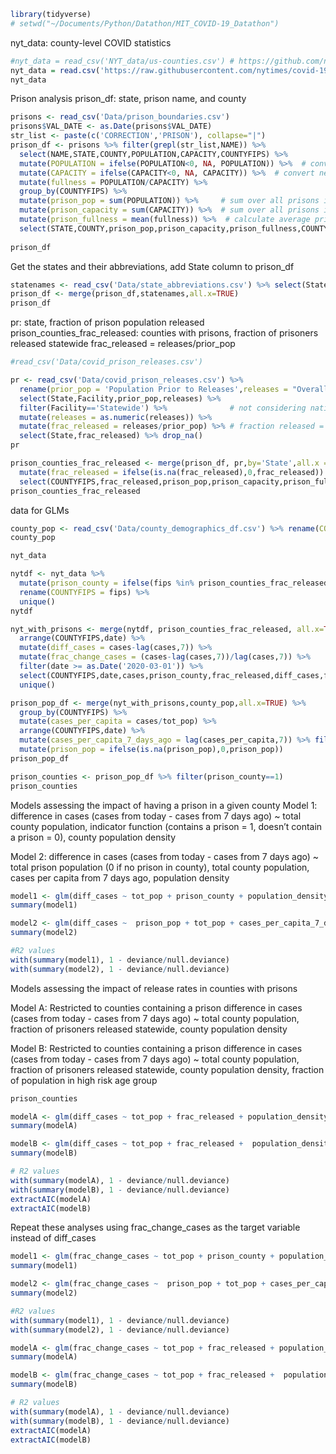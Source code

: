 ```{r}
library(tidyverse)
# setwd("~/Documents/Python/Datathon/MIT_COVID-19_Datathon")
```

nyt_data: county-level COVID statistics
```{r}
#nyt_data = read_csv('NYT_data/us-counties.csv') # https://github.com/nytimes/covid-19-data
nyt_data = read.csv('https://raw.githubusercontent.com/nytimes/covid-19-data/master/us-counties.csv')
nyt_data
```


Prison analysis
prison_df: state, prison name, and county
```{r}
prisons <- read_csv('Data/prison_boundaries.csv')
prisons$VAL_DATE <- as.Date(prisons$VAL_DATE)
str_list <- paste(c('CORRECTION','PRISON'), collapse="|")
prison_df <- prisons %>% filter(grepl(str_list,NAME)) %>%
  select(NAME,STATE,COUNTY,POPULATION,CAPACITY,COUNTYFIPS) %>% 
  mutate(POPULATION = ifelse(POPULATION<0, NA, POPULATION)) %>%  # convert negative values to NA
  mutate(CAPACITY = ifelse(CAPACITY<0, NA, CAPACITY)) %>%  # convert negative values to NA
  mutate(fullness = POPULATION/CAPACITY) %>%
  group_by(COUNTYFIPS) %>% 
  mutate(prison_pop = sum(POPULATION)) %>%     # sum over all prisons in a county
  mutate(prison_capacity = sum(CAPACITY)) %>%  # sum over all prisons in a county
  mutate(prison_fullness = mean(fullness)) %>%  # calculate average prison fullness
  select(STATE,COUNTY,prison_pop,prison_capacity,prison_fullness,COUNTYFIPS) %>% unique()
  
prison_df
```

Get the states and their abbreviations, add State column to prison_df
```{r}
statenames <- read_csv('Data/state_abbreviations.csv') %>% select(State,Code) %>% rename(STATE=Code)
prison_df <- merge(prison_df,statenames,all.x=TRUE)
prison_df
```

pr: state, fraction of prison population released
prison_counties_frac_released: counties with prisons, fraction of prisoners released statewide
frac_released = releases/prior_pop
```{r}
#read_csv('Data/covid_prison_releases.csv')

pr <- read_csv('Data/covid_prison_releases.csv') %>%
  rename(prior_pop = 'Population Prior to Releases',releases = "Overall Pop. Reduction / \nTotal Number of Releases") %>% 
  select(State,Facility,prior_pop,releases) %>% 
  filter(Facility=='Statewide') %>%              # not considering national-level releases
  mutate(releases = as.numeric(releases)) %>%   
  mutate(frac_released = releases/prior_pop) %>% # fraction released = # of releases / prior prison population
  select(State,frac_released) %>% drop_na()
pr

prison_counties_frac_released <- merge(prison_df, pr,by='State',all.x = TRUE) %>%
  mutate(frac_released = ifelse(is.na(frac_released),0,frac_released)) %>% # if a state has no reported releases, put 0 for frac_released
  select(COUNTYFIPS,frac_released,prison_pop,prison_capacity,prison_fullness,State) %>%unique()
prison_counties_frac_released
```


data for GLMs

```{r}
county_pop <- read_csv('Data/county_demographics_df.csv') %>% rename(COUNTYFIPS = fips)
county_pop

nyt_data

nytdf <- nyt_data %>%
  mutate(prison_county = ifelse(fips %in% prison_counties_frac_released$COUNTYFIPS,1,0)) %>% # add column of 0/1: 1 if county has prison, 0 else
  rename(COUNTYFIPS = fips) %>%
  unique()
nytdf

nyt_with_prisons <- merge(nytdf, prison_counties_frac_released, all.x=TRUE) %>% group_by(COUNTYFIPS) %>%
  arrange(COUNTYFIPS,date) %>%
  mutate(diff_cases = cases-lag(cases,7)) %>%
  mutate(frac_change_cases = (cases-lag(cases,7))/lag(cases,7)) %>%
  filter(date >= as.Date('2020-03-01')) %>%
  select(COUNTYFIPS,date,cases,prison_county,frac_released,diff_cases,frac_change_cases,prison_pop,prison_capacity,prison_fullness) %>%
  unique()

prison_pop_df <- merge(nyt_with_prisons,county_pop,all.x=TRUE) %>% 
  group_by(COUNTYFIPS) %>%
  mutate(cases_per_capita = cases/tot_pop) %>%
  arrange(COUNTYFIPS,date) %>%
  mutate(cases_per_capita_7_days_ago = lag(cases_per_capita,7)) %>% filter(!is.na(diff_cases)) %>%
  mutate(prison_pop = ifelse(is.na(prison_pop),0,prison_pop))
prison_pop_df

prison_counties <- prison_pop_df %>% filter(prison_county==1)
prison_counties

```

Models assessing the impact of having a prison in a given county
Model 1:
difference in cases (cases from today - cases from 7 days ago) ~ total county population, indicator function (contains a prison = 1, doesn't contain a prison = 0), county population density

Model 2:
difference in cases (cases from today - cases from 7 days ago) ~ total prison population (0 if no prison in county), total county population, cases per capita from 7 days ago, population density

```{r}

model1 <- glm(diff_cases ~ tot_pop + prison_county + population_density, data = prison_pop_df)
summary(model1)

model2 <- glm(diff_cases ~  prison_pop + tot_pop + cases_per_capita_7_days_ago + population_density, data = prison_pop_df)
summary(model2)

#R2 values
with(summary(model1), 1 - deviance/null.deviance)
with(summary(model2), 1 - deviance/null.deviance)
```

Models assessing the impact of release rates in counties with prisons


Model A:
Restricted to counties containing a prison
difference in cases (cases from today - cases from 7 days ago) ~ total county population, fraction of prisoners released statewide, county population density

Model B:
Restricted to counties containing a prison
difference in cases (cases from today - cases from 7 days ago) ~ total county population, fraction of prisoners released statewide, county population density, fraction of population in high risk age group

```{r}
prison_counties

modelA <- glm(diff_cases ~ tot_pop + frac_released + population_density, data = prison_counties)
summary(modelA)

modelB <- glm(diff_cases ~ tot_pop + frac_released +  population_density + lowrisk_agegroup_perc,data = prison_counties)
summary(modelB)

# R2 values
with(summary(modelA), 1 - deviance/null.deviance)
with(summary(modelB), 1 - deviance/null.deviance)
extractAIC(modelA)
extractAIC(modelB)
```

Repeat these analyses using frac_change_cases as the target variable instead of diff_cases

```{r}
model1 <- glm(frac_change_cases ~ tot_pop + prison_county + population_density, data = prison_pop_df)
summary(model1)

model2 <- glm(frac_change_cases ~  prison_pop + tot_pop + cases_per_capita_7_days_ago + population_density, data = prison_pop_df)
summary(model2)

#R2 values
with(summary(model1), 1 - deviance/null.deviance)
with(summary(model2), 1 - deviance/null.deviance)
```

```{r}
modelA <- glm(frac_change_cases ~ tot_pop + frac_released + population_density, data = prison_counties)
summary(modelA)

modelB <- glm(frac_change_cases ~ tot_pop + frac_released +  population_density + lowrisk_agegroup_perc,data = prison_counties)
summary(modelB)

# R2 values
with(summary(modelA), 1 - deviance/null.deviance)
with(summary(modelB), 1 - deviance/null.deviance)
extractAIC(modelA)
extractAIC(modelB)
```

